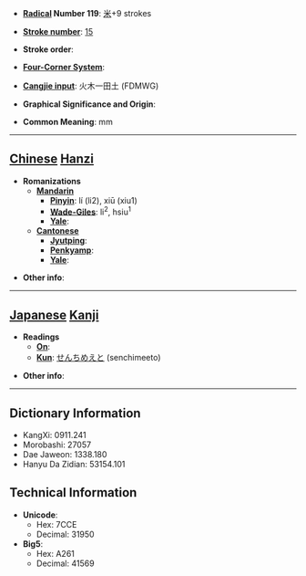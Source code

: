 * '''[[Wiktionary:Chinese radical index| Radical]] Number 119''': [[Wiktionary:Chinese radical index 米|米]]+9 strokes

* '''[[Wiktionary:Chinese total strokes index|Stroke number]]''': [[Wiktionary:Chinese total strokes index 15|15]]

* '''Stroke order''': 

* '''[[Wiktionary:Chinese four corner index|Four-Corner System]]''': 

* '''[[Wiktionary:Chinese Cangjie index|Cangjie input]]''': 火木一田土 (FDMWG)

* '''Graphical Significance and Origin''': 

* '''Common Meaning''': mm

----

== [[Chinese]] [[Hanzi]] ==

* '''Romanizations'''
** '''[[Mandarin]]'''
*** '''[[Pinyin]]''': lí (li2), xiū (xiu1)
*** '''[[Wade-Giles]]''': li<sup>2</sup>, hsiu<sup>1</sup>
*** '''[[Yale]]''': 
** '''[[Cantonese]]'''
*** '''[[Jyutping]]''':
*** '''[[Penkyamp]]''': 
*** '''[[Yale]]''': 

* '''Other info''': 

----

== [[Japanese]] [[Kanji]] ==

* '''Readings'''
** '''[[On]]''': 
** '''[[Kun]]''': [[せんちめえと]] (senchimeeto)

* '''Other info''':  

----

== Dictionary Information ==

* KangXi: 0911.241
* Morobashi: 27057
* Dae Jaweon: 1338.180
* Hanyu Da Zidian: 53154.101

== Technical Information ==

* '''Unicode''':
** Hex: 7CCE
** Decimal: 31950
* '''Big5''':
** Hex: A261
** Decimal: 41569